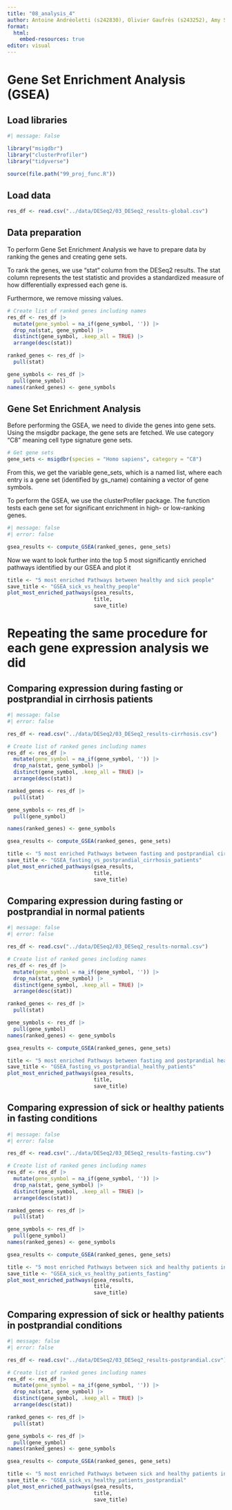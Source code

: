 ```yaml
---
title: "08_analysis_4"
author: Antoine Andréoletti (s242830), Olivier Gaufrès (s243252), Amy Surry (s201902), Lea Skytthe (s203531), Trine Søgaard (s204655)
format:
  html:
    embed-resources: true
editor: visual
---
```


# Gene Set Enrichment Analysis (GSEA)

## Load libraries

```r
#| message: False

library("msigdbr")
library("clusterProfiler")
library("tidyverse")

source(file.path("99_proj_func.R"))
```

## Load data

```r
res_df <- read.csv("../data/DESeq2/03_DESeq2_results-global.csv")
```

## Data preparation

To perform Gene Set Enrichment Analysis we have to prepare data by ranking the genes and creating gene sets.

To rank the genes, we use "stat" column from the DESeq2 results. The stat column represents the test statistic and provides a standardized measure of how differentially expressed each gene is.

Furthermore, we remove missing values.

```r
# Create list of ranked genes including names
res_df <- res_df |> 
  mutate(gene_symbol = na_if(gene_symbol, '')) |> 
  drop_na(stat, gene_symbol) |> 
  distinct(gene_symbol, .keep_all = TRUE) |> 
  arrange(desc(stat))

ranked_genes <- res_df |> 
  pull(stat)

gene_symbols <- res_df |> 
  pull(gene_symbol)
names(ranked_genes) <- gene_symbols

```

## Gene Set Enrichment Analysis

Before performing the GSEA, we need to divide the genes into gene sets. Using the msigdbr package, the gene sets are fetched. We use category "C8" meaning cell type signature gene sets.

```r
# Get gene sets
gene_sets <- msigdbr(species = "Homo sapiens", category = "C8")
```

From this, we get the variable gene_sets, which is a named list, where each entry is a gene set (identified by gs_name) containing a vector of gene symbols.

To perform the GSEA, we use the clusterProfiler package. The function tests each gene set for significant enrichment in high- or low-ranking genes.

```r
#| message: false
#| error: false

gsea_results <- compute_GSEA(ranked_genes, gene_sets)
```

Now we want to look further into the top 5 most significantly enriched pathways identified by our GSEA and plot it

```r
title <- "5 most enriched Pathways between healthy and sick people"
save_title <- "GSEA_sick_vs_healthy_people"
plot_most_enriched_pathways(gsea_results, 
                            title,
                            save_title)
```

# Repeating the same procedure for each gene expression analysis we did

## Comparing expression during fasting or postprandial in cirrhosis patients

```r
#| message: false
#| error: false

res_df <- read.csv("../data/DESeq2/03_DESeq2_results-cirrhosis.csv")

# Create list of ranked genes including names
res_df <- res_df |> 
  mutate(gene_symbol = na_if(gene_symbol, '')) |> 
  drop_na(stat, gene_symbol) |> 
  distinct(gene_symbol, .keep_all = TRUE) |> 
  arrange(desc(stat))

ranked_genes <- res_df |> 
  pull(stat)

gene_symbols <- res_df |> 
  pull(gene_symbol)

names(ranked_genes) <- gene_symbols

gsea_results <- compute_GSEA(ranked_genes, gene_sets)

title <- "5 most enriched Pathways between fasting and postprandial cirrhosis patiens"
save_title <- "GSEA_fasting_vs_postprandial_cirrhosis_patients"
plot_most_enriched_pathways(gsea_results, 
                            title,
                            save_title)
```

## Comparing expression during fasting or postprandial in normal patients

```r
#| message: false
#| error: false

res_df <- read.csv("../data/DESeq2/03_DESeq2_results-normal.csv")

# Create list of ranked genes including names
res_df <- res_df |> 
  mutate(gene_symbol = na_if(gene_symbol, '')) |> 
  drop_na(stat, gene_symbol) |> 
  distinct(gene_symbol, .keep_all = TRUE) |> 
  arrange(desc(stat))

ranked_genes <- res_df |> 
  pull(stat)

gene_symbols <- res_df |> 
  pull(gene_symbol)
names(ranked_genes) <- gene_symbols

gsea_results <- compute_GSEA(ranked_genes, gene_sets)

title <- "5 most enriched Pathways between fasting and postprandial healthy patiens"
save_title <- "GSEA_fasting_vs_postprandial_healthy_patients"
plot_most_enriched_pathways(gsea_results, 
                            title,
                            save_title)
```

## Comparing expression of sick or healthy patients in fasting conditions

```r
#| message: false
#| error: false

res_df <- read.csv("../data/DESeq2/03_DESeq2_results-fasting.csv")

# Create list of ranked genes including names
res_df <- res_df |> 
  mutate(gene_symbol = na_if(gene_symbol, '')) |> 
  drop_na(stat, gene_symbol) |> 
  distinct(gene_symbol, .keep_all = TRUE) |> 
  arrange(desc(stat))

ranked_genes <- res_df |> 
  pull(stat)

gene_symbols <- res_df |> 
  pull(gene_symbol)
names(ranked_genes) <- gene_symbols

gsea_results <- compute_GSEA(ranked_genes, gene_sets)

title <- "5 most enriched Pathways between sick and healthy patients in fasting conditions"
save_title <- "GSEA_sick_vs_healthy_patients_fasting"
plot_most_enriched_pathways(gsea_results, 
                            title,
                            save_title)
```

## Comparing expression of sick or healthy patients in postprandial conditions

```r
#| message: false
#| error: false

res_df <- read.csv("../data/DESeq2/03_DESeq2_results-postprandial.csv")

# Create list of ranked genes including names
res_df <- res_df |> 
  mutate(gene_symbol = na_if(gene_symbol, '')) |> 
  drop_na(stat, gene_symbol) |> 
  distinct(gene_symbol, .keep_all = TRUE) |> 
  arrange(desc(stat))

ranked_genes <- res_df |> 
  pull(stat)

gene_symbols <- res_df |> 
  pull(gene_symbol)
names(ranked_genes) <- gene_symbols

gsea_results <- compute_GSEA(ranked_genes, gene_sets)

title <- "5 most enriched Pathways between sick and healthy patients in postprandial conditions"
save_title <- "GSEA_sick_vs_healthy_patients_postprandial"
plot_most_enriched_pathways(gsea_results, 
                            title,
                            save_title)
```
